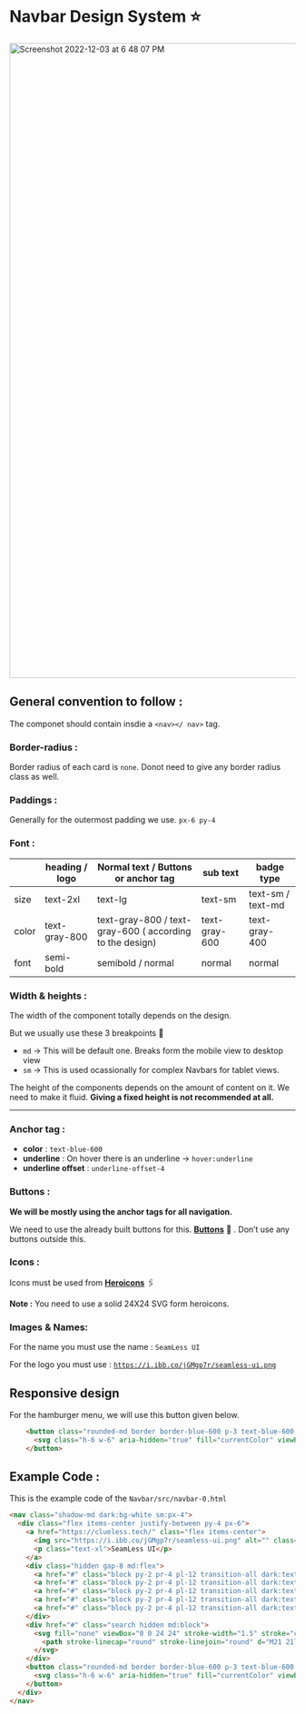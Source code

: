 # Navbar Design System ⭐

<img width="1119" alt="Screenshot 2022-12-03 at 6 48 07 PM" src="https://user-images.githubusercontent.com/91758830/205443496-bc793dac-35c2-4794-afd7-03450a1f99a8.png">

## General convention to follow :
The componet should contain insdie a `<nav></ nav>` tag.

### **Border-radius** :

Border radius of each card is `none`. Donot need to give any border radius class as well. 

### **Paddings :**

Generally for the outermost padding we use. `px-6 py-4`

### Font :

|  | heading / logo | Normal text / Buttons or anchor tag | sub text | badge type |
| --- | --- | --- | --- | --- |
| size | text-2xl | text-lg | text-sm | text-sm / text-md |
| color | text-gray-800 | text-gray-800 / text-gray-600 ( according to the design) | text-gray-600 | text-gray-400 |
| font | semi-bold | semibold / normal | normal | normal |

### Width & heights :

The width of the component totally depends on the design.

But we usually use these 3 breakpoints 🔽

- `md` → This will be default one. Breaks form the mobile view to desktop view
- `sm` → This is used ocassionally for complex Navbars for tablet views.

The height of the components depends on the amount of content on it. We need to make it fluid. **Giving a fixed height is not recommended at all.** 

---

### Anchor tag :

- **color** : `text-blue-600`
- **underline** : On hover there is an underline → `hover:underline`
- **underline offset** : `underline-offset-4`

### Buttons :

**We will be mostly using the anchor tags for all navigation.** 


We need to use the already built buttons for this. **[Buttons](https://github.com/Clueless-Community/seamless-ui/tree/main/Buttons)** 🔗 . Don’t use any buttons outside this.

### Icons :

Icons must be used from **[Heroicons](https://heroicons.com/)** 🖇️

**Note :** You need to use a solid 24X24 SVG form heroicons.

### Images & Names:

For the name you must use the name : `SeamLess UI`


For the logo you must use : [`https://i.ibb.co/jGMgp7r/seamless-ui.png`](https://i.ibb.co/jGMgp7r/seamless-ui.png)


## Responsive design

For the hamburger menu, we will use this button given below.
```html
    <button class="rounded-md border border-blue-600 p-3 text-blue-600 transition-all hover:border-blue-600 hover:bg-blue-600 hover:text-white disabled:bg-gray-600 md:hidden">
      <svg class="h-6 w-6" aria-hidden="true" fill="currentColor" viewBox="0 0 20 20" xmlns="http://www.w3.org/2000/svg"><path fill-rule="evenodd" d="M3 5a1 1 0 011-1h12a1 1 0 110 2H4a1 1 0 01-1-1zM3 10a1 1 0 011-1h12a1 1 0 110 2H4a1 1 0 01-1-1zM3 15a1 1 0 011-1h12a1 1 0 110 2H4a1 1 0 01-1-1z" clip-rule="evenodd"></path></svg>
    </button>
```

## Example Code :
This is the example code of the `Navbar/src/navbar-0.html`

```html
<nav class="shadow-md dark:bg-white sm:px-4">
  <div class="flex items-center justify-between py-4 px-6">
    <a href="https://clueless.tech/" class="flex items-center">
      <img src="https://i.ibb.co/jGMgp7r/seamless-ui.png" alt="" class="w-16" />
      <p class="text-xl">SeamLess UI</p>
    </a>
    <div class="hidden gap-8 md:flex">
      <a href="#" class="block py-2 pr-4 pl-12 transition-all dark:text-gray-400 md:border-0 md:p-0 md:hover:bg-transparent md:dark:hover:text-gray-900">Home</a>
      <a href="#" class="block py-2 pr-4 pl-12 transition-all dark:text-gray-400 md:border-0 md:p-0 md:hover:bg-transparent md:dark:hover:text-gray-900">About</a>
      <a href="#" class="block py-2 pr-4 pl-12 transition-all dark:text-gray-400 md:border-0 md:p-0 md:hover:bg-transparent md:dark:hover:text-gray-900">Services</a>
      <a href="#" class="block py-2 pr-4 pl-12 transition-all dark:text-gray-400 md:border-0 md:p-0 md:hover:bg-transparent md:dark:hover:text-gray-900">Pricing</a>
      <a href="#" class="block py-2 pr-4 pl-12 transition-all dark:text-gray-400 md:border-0 md:p-0 md:hover:bg-transparent md:dark:hover:text-gray-900">Contact</a>
    </div>
    <div href="#" class="search hidden md:block">
      <svg fill="none" viewBox="0 0 24 24" stroke-width="1.5" stroke="currentColor" class="block h-6 w-6 py-2 pr-4 pl-3 dark:text-gray-400 md:border-0 md:p-0 md:hover:bg-transparent md:dark:hover:text-gray-900">
        <path stroke-linecap="round" stroke-linejoin="round" d="M21 21l-5.197-5.197m0 0A7.5 7.5 0 105.196 5.196a7.5 7.5 0 0010.607 10.607z" />
      </svg>
    </div>
    <button class="rounded-md border border-blue-600 p-3 text-blue-600 transition-all hover:border-blue-600 hover:bg-blue-600 hover:text-white disabled:bg-gray-600 md:hidden">
      <svg class="h-6 w-6" aria-hidden="true" fill="currentColor" viewBox="0 0 20 20" xmlns="http://www.w3.org/2000/svg"><path fill-rule="evenodd" d="M3 5a1 1 0 011-1h12a1 1 0 110 2H4a1 1 0 01-1-1zM3 10a1 1 0 011-1h12a1 1 0 110 2H4a1 1 0 01-1-1zM3 15a1 1 0 011-1h12a1 1 0 110 2H4a1 1 0 01-1-1z" clip-rule="evenodd"></path></svg>
    </button>
  </div>
</nav>


```
